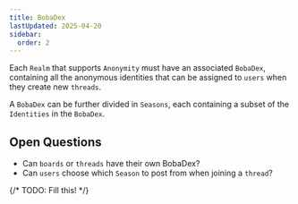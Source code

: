 ```yaml
---
title: BobaDex
lastUpdated: 2025-04-20
sidebar:
  order: 2
---
```


Each `Realm` that supports `Anonymity` must have an associated `BobaDex`,
containing all the anonymous identities that can be assigned to `users` when
they create new `threads`.

A `BobaDex` can be further divided in `Seasons`, each containing a subset of the
`Identities` in the `BobaDex`.

## Open Questions

- Can `boards` or `threads` have their own BobaDex?
- Can `users` choose which `Season` to post from when joining a `thread`?

{/* TODO: Fill this! */}

